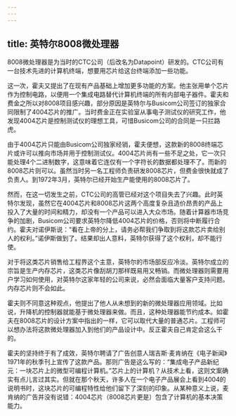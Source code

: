 ```yaml
---
---
---
```

title: 英特尔8008微处理器
---




8008微处理器是为当时的CTC公司（后改名为Datapoint）研发的。CTC公司有一台技术先进的计算机终端，想要用芯片给这台终端添加一些功能。

这一次，霍夫又提出了在现有产品基础上增加更多功能的方案。他主张用单个芯片作为控制电路，以便用一个集成电路替代计算机终端的所有内部电子器件。霍夫和费金之所以对8008项目感兴趣，部分原因是英特尔与Busicom公司签订的独家合同限制了4004芯片的推广。当时费金正在实验室从事电子测试仪的研究工作，他发现4004芯片是控制测试仪的理想工具，可惜Busicom公司的合同是一只拦路虎。

由于4004芯片只能由Busicom公司独家经销，霍夫便想，这款新的8008终端芯片或许可以推向市场并用于控制测试仪。4004芯片尚有一些不足之处，它一次只能处理4个二进制数字，这意味着它连仅有一个字符长的数据都处理不了。而新的8008芯片则可以。虽然当时另一名工程师负责研发8008芯片，但费金很快就成了负责人。到1972年3月，英特尔已经开始生产能使用的8008芯片了。

然而，在这一切发生之前，CTC公司的高管已经对这个项目失去了兴趣。此时英特尔发现，虽然它在4004芯片和8008芯片这两个高度复杂且造价昂贵的产品上投入了大量的时间和精力，却没有一个产品可以进入大众市场。随着计算器市场竞争的加剧，Busicom公司要求英特尔降低4004芯片的价格，否则将中断履行合约。霍夫对诺伊斯说：“看在上帝的分上，请务必帮我们争取到将这款芯片卖给别人的权利。”诺伊斯做到了。结果却出人意料，英特尔获得了这个权利，却不能行使。

对于将这类芯片销售给工程界这个主意，英特尔的市场部反应冷淡。英特尔成立的宗旨是生产内存芯片，这类芯片像刮胡刀那样既易用又畅销。而微处理器则需要用户学习如何使用，对英特尔这家年轻的公司来说，必然会面临大量客户支持问题。内存芯片则不会如此。

霍夫则不同意这种观点，他提出了他人从未想到的新的微处理器应用领域。比如说，升降机的控制器就能基于微处理器来做。而且，这种处理器能节约成本。如霍夫在8008芯片的设计方案中指出的一样，它可以取代大量的普通芯片。工程师可以想办法将这款微处理器加入到他们的产品设计中。反正霍夫自己肯定会这么干的。

霍夫的坚持终于有了成效，英特尔聘请了广告创意人瑞吉斯·麦肯纳在《电子新闻》1971年的秋季刊上宣传了这款产品。那则广告是这么写的：“集成电子产品新纪元：一块芯片上的微型可编程计算机。”芯片上的计算机？从技术上看，这则文案确实有点儿言过其实。但就在那个秋天，许多人在一个电子产品展会上看到4004的说明书时，这块芯片的可编程特性给他们留下了深刻的印象。从某种意义上说，麦肯纳的广告并没有说错：4004芯片（8008芯片更是）包含了计算机的基本决策能力。